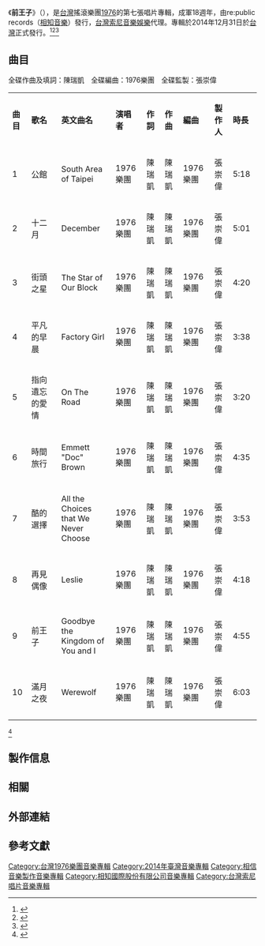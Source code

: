 {{Infobox album 
| Name   = 前王子<br>Goodbye the Kingdom of You and I
| Type     = 專輯
| Artist    = [[1976_(樂團)|1976 (樂團)]]
| Cover   =  Goodbye the Kingdom of You and I.jpg
| Alt        = 1976 前王子
| Released       = 2014年12月31日
| Recorded       = 
| Genre          = [[新浪潮|新浪潮]] [[獨立搖滾|獨立搖滾]]
| Length         = 
| Label          =  re: public records/[[相信音樂|相知音樂]]
| Producer       = 
| Reviews        = 
| Last album     = [[不合時宜_(1976專輯)|不合時宜]]<br>（2009年）
| This album     = '''前王子'''<br>（2014年）
| Next album    =
| Misc = 
}}
《'''前王子'''》（'''{{lang-en|Goodbye the Kingdom of You and I}}'''），是[[台灣|台灣]]搖滾樂團[[1976_(樂團)|1976]]的第七張唱片專輯，成軍18週年，由re:public records（[[相信音樂|相知音樂]]）發行，[[台灣索尼音樂娛樂|台灣索尼音樂娛樂]]代理。專輯於2014年12月31日於[[台灣|台灣]]正式發行。<ref>{{cite web|title=前王子／Goodbye the Kingdom of You and I|url=https://www.ccr.com.tw/goods/296982|publisher=佳佳唱片|accessdate=2015-02-28|archive-date=2019-09-25|archive-url=https://web.archive.org/web/20190925090813/https://www.ccr.com.tw/goods/296982|dead-url=no}}</ref><ref>{{cite web|title=1976 / 前王子|url=http://www.books.com.tw/exep/cdfile.php?item=0020183598|publisher=博客來|deadurl=yes|archiveurl=https://web.archive.org/web/20150131171747/http://www.books.com.tw/exep/cdfile.php?item=0020183598|archivedate=2015-01-31|accessdate=2015-02-28}}</ref><ref>{{cite web|title=前王子 Goodbye the Kingdom of You and I|url=https://www.sonymusic.com.tw/main/album/%E5%89%8D%E7%8E%8B%E5%AD%90-1976-bt0001|publisher=台灣索尼音樂娛樂股份有限公司}}{{dead link|date=2017年11月 |bot=InternetArchiveBot |fix-attempted=yes }}</ref>
==曲目==
全碟作曲及填詞：陳瑞凱　全碟編曲：1976樂團　全碟監製：張崇偉
{|class="wikitable" style="width:70%"
|- style="width:100%; background:green; color:snow" align=center
|style="width:2%"|'''曲目'''||style="width:10%"|'''歌名'''||style="width:15%"|'''英文曲名'''||style="width:5%"|'''演唱者'''||style="width:5%"|'''作詞'''||style="width:5%"|'''作曲'''||style="width:6%"|'''編曲'''||style="width:5%"|'''製作人'''||style="width:5%"|'''時長'''
|-align=center
|1||公館||South Area of Taipei||1976樂團||陳瑞凱||陳瑞凱||1976樂團||張崇偉||5:18
|-align=center 
|2||十二月 || December||1976樂團||陳瑞凱||陳瑞凱||1976樂團||張崇偉||5:01
|-align=center
|3||街頭之星|| The Star of Our Block||1976樂團||陳瑞凱||陳瑞凱||1976樂團||張崇偉||4:20
|-align=center
|4||平凡的早晨|| Factory Girl||1976樂團||陳瑞凱||陳瑞凱||1976樂團||張崇偉||3:38
|-align=center
|5||指向遺忘的愛情|| On The Road||1976樂團||陳瑞凱||陳瑞凱||1976樂團||張崇偉||3:20
|-align=center
|6||時間旅行|| Emmett "Doc" Brown||1976樂團||陳瑞凱||陳瑞凱||1976樂團||張崇偉||4:35
|-align=center
|7||酷的選擇||  All the Choices that We Never Choose||1976樂團||陳瑞凱||陳瑞凱||1976樂團||張崇偉||3:53
|-align=center
|8||再見偶像 ||Leslie||1976樂團||陳瑞凱||陳瑞凱||1976樂團||張崇偉||4:18
|-align=center
|9||前王子||  Goodbye the Kingdom of You and I||1976樂團||陳瑞凱||陳瑞凱||1976樂團||張崇偉||4:55
|-align=center
|10||滿月之夜||   Werewolf||1976樂團||陳瑞凱||陳瑞凱||1976樂團||張崇偉||6:03
|}<ref>{{cite book |last=[[1976_(樂團)|1976樂團]] |authorlink=1976樂團 |title=《 1976-1》 專輯歌詞本 }}</ref>

==製作信息==
==相關==
== 外部連結 ==
== 參考文獻 ==
{{reflist}}
{{Portal bar|台灣|音樂}}
[[Category:台灣1976樂團音樂專輯|Category:台灣1976樂團音樂專輯]]
[[Category:2014年臺灣音樂專輯|Category:2014年臺灣音樂專輯]]
[[Category:相信音樂製作音樂專輯|Category:相信音樂製作音樂專輯]]
[[Category:相知國際股份有限公司音樂專輯|Category:相知國際股份有限公司音樂專輯]]
[[Category:台灣索尼唱片音樂專輯|Category:台灣索尼唱片音樂專輯]]